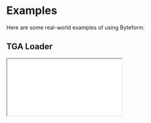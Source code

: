 
# Examples

Here are some real-world examples of using Byteform.

## TGA Loader

<Tabs>
  <TabItem value="demo" label="Demo" default>
    <iframe src="/examples/tga" style={{ width: "100%", aspectRatio: '3 / 2' }} />
  </TabItem>
  <TabItem value="source" label="Source">
    ```typescript file=../src/utils/tgaLoader.ts
    ```
  </TabItem>
</Tabs>

